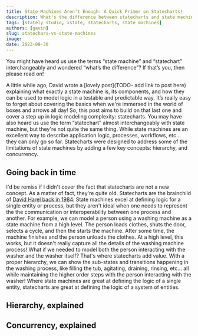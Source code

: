 ```yaml
---
title: State Machines Aren’t Enough: A Quick Primer on Statecharts! 
description: What's the difference between statecharts and state machines?
tags: [stately studio, xstate, statecharts, state machines]
authors: [gavin]
slug: statechars-vs-state-machines
image: 
date: 2023-09-30
---
```


You might have heard us use the terms “state machine” and “statechart” interchangeably and wondered “what’s the difference”?
If that’s you, then please read on! 
<!--truncate-->


A little while ago, David wrote a [lovely post](TODO- add link to post here) explaining what exactly a state machine is, its components, and how they can be used to model logic in a testable and predictable way. 
It’s really easy to forget about covering the basics when we're immersed in the world of boxes and arrows all day!
So, this post aims to build on that last one and cover a step up in logic modeling complexity: statecharts.
You may have also heard us use the term “statechart” almost interchangeably with state machine, but they're not quite the same thing.
While state machines are an excellent way to describe application logic, processes, workflows, etc... they can only go so far. 
Statecharts were designed to address some of the limitations of state machines by adding a few key concepts: hierarchy, and concurrency.


## Going back in time
I'd be remiss if I didn't cover the fact that statecharts are not a new concept.
As a matter of fact, they're quite old. Statecharts are the brainchild of [David Harel back in 1984](https://www.sciencedirect.com/science/article/pii/0167642387900359?via%3Dihub).
State machines excel at defining logic for a single entity or process, but they aren't ideal when one needs to represent the the communication or interoperability between one process and another.
For example, we can model a person using a washing machine as a state machine from a high level. The person loads clothes, shuts the door, selects a cycle, and then the starts the machine. 
After some time, the machine finishes and the person unloads the clothes.
At a high level, this works, but it doesn't really capture all the details of the washing machine process! 
What if we needed to model both the person interacting with the washer and the washer itself? That's where statecharts add value. 
With a proper hierarchy, we can show the sub-states and transitions happening in the washing process, like filling the tub, agitating, draining, rinsing, etc... all while maintaining the higher order steps with the person interacting with the washer!
Where state machines are great at defining the logic of a single entity, statecharts are great at defining the logic of a system of entities.

## Hierarchy, explained


## Concurrency, explained 

## 